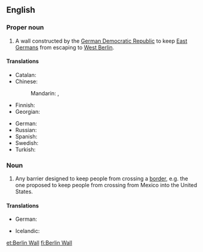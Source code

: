 ==English==
{{wikipedia}}

===Proper noun===
{{en-proper noun|sg=[[Berlin]] [[wall|Wall]]}}

# A wall constructed by the [[German Democratic Republic]] to keep [[East Germans]] from escaping to [[West Berlin]].

====Translations====
{{trans-top|Berlin Wall}}
* Catalan: {{t-|ca|Mur de Berlín|m}}
* Chinese:
*: Mandarin: {{t|cmn|柏林圍牆|sc=Hani}}, {{t|cmn|柏林围墙|tr=Bólín Wéiqiáng|sc=Hani}}
* Finnish: {{t-|fi|Berliinin muuri}}
* Georgian: {{t-|ka|ბერლინის კედელი|sc=Geor}}
{{trans-mid}}
* German: {{t-|de|Berliner Mauer}}
* Russian: {{t-|ru|Берлинская стена|f|tr=Berlínskaja stená}}
* Spanish: {{t-|es|muro de Berlín|m}}
* Swedish: {{t-|sv|Berlinmuren|c}}
* Turkish: {{t-|tr|Berlin Duvarı}}
{{trans-bottom}}

===Noun===
{{en-noun|sg=[[Berlin]] [[wall|Wall]]}}

# {{politics}} Any barrier designed to keep people from crossing a [[border]], e.g. the one proposed to keep people from crossing from Mexico into the United States.

====Translations====
{{trans-top|barrier designed to keep people from crossing a border}}
* German: {{t-|de|Berliner Mauer|f}}
{{trans-mid}}
* Icelandic: {{t-|is|Berlínarmúrinn|m}}
{{trans-bottom}}

[[et:Berlin Wall]]
[[fi:Berlin Wall]]